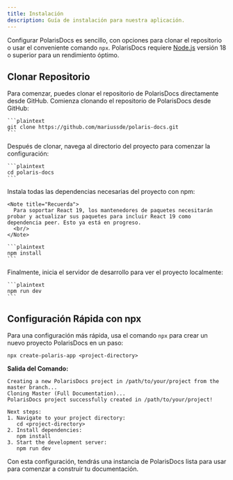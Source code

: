 ```yaml
---
title: Instalación
description: Guía de instalación para nuestra aplicación.
---
```


Configurar PolarisDocs es sencillo, con opciones para clonar el repositorio o usar el conveniente comando `npx`. PolarisDocs requiere [Node.js](https://nodejs.org/) versión 18 o superior para un rendimiento óptimo.

## Clonar Repositorio
Para comenzar, puedes clonar el repositorio de PolarisDocs directamente desde GitHub. 
<Stepper>
  <StepperItem title="Paso 1: Clonar el Repositorio de PolarisDocs">
    Comienza clonando el repositorio de PolarisDocs desde GitHub:

    ```plaintext
    git clone https://github.com/mariussde/polaris-docs.git
    ```
  </StepperItem>

  <StepperItem title="Paso 2: Acceder al Directorio del Proyecto">
    Después de clonar, navega al directorio del proyecto para comenzar la configuración:

    ```plaintext
    cd polaris-docs
    ```
  </StepperItem>

  <StepperItem title="Paso 3: Instalar Dependencias Requeridas">
    Instala todas las dependencias necesarias del proyecto con npm:

    <Note title="Recuerda">
      Para soportar React 19, los mantenedores de paquetes necesitarán probar y actualizar sus paquetes para incluir React 19 como dependencia peer. Esto ya está en progreso.
      <br/>
    </Note>

    ```plaintext
    npm install
    ```
  </StepperItem>

  <StepperItem title="Paso 4: Lanzar el Servidor de Desarrollo">
    Finalmente, inicia el servidor de desarrollo para ver el proyecto localmente:

    ```plaintext
    npm run dev
    ```
  </StepperItem>
</Stepper>

## Configuración Rápida con npx

Para una configuración más rápida, usa el comando `npx` para crear un nuevo proyecto PolarisDocs en un paso:

```plaintext
npx create-polaris-app <project-directory>
```

**Salida del Comando:**

```plaintext
Creating a new PolarisDocs project in /path/to/your/project from the master branch...
Cloning Master (Full Documentation)...
PolarisDocs project successfully created in /path/to/your/project!

Next steps:
1. Navigate to your project directory:
   cd <project-directory>
2. Install dependencies:
   npm install
3. Start the development server:
   npm run dev
```

Con esta configuración, tendrás una instancia de PolarisDocs lista para usar para comenzar a construir tu documentación.